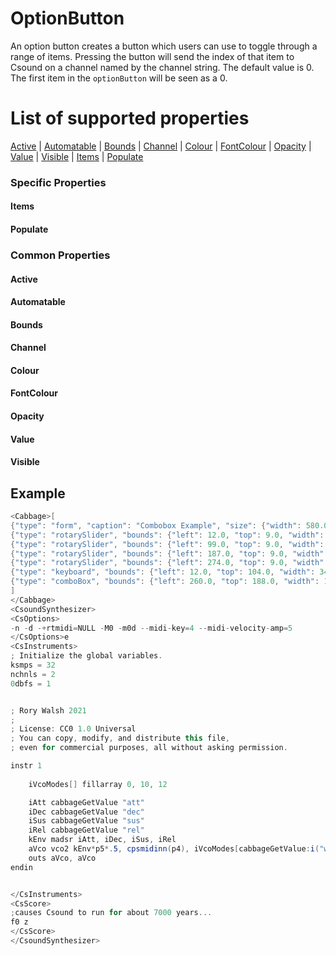 
# OptionButton

An option button creates a button which users can use to toggle through a range of items. Pressing the button will send the index of that item to Csound on a channel named by the channel string. The default value is 0. The first item in the `optionButton` will be seen as a 0.


# List of supported properties
[Active](#active) | [Automatable](#automatable) | [Bounds](#bounds) | [Channel](#channel) | [Colour](#colour) | [FontColour](#fontcolour) | [Opacity](#opacity) | [ Value](#value) | [Visible](#visible) | [Items](#items) | [Populate](#populate)

### Specific Properties

<a id="items" class="anchor-target"></a>
#### Items
<Items />

<a id="populate" class="anchor-target"></a>
#### Populate
<Populate />

### Common Properties
<a id="active" class="anchor-target"></a>
#### Active
<Active />

<a id="automatable" class="anchor-target"></a>
#### Automatable
<Automatable />

<a id="bounds" class="anchor-target"></a>
#### Bounds
<Bounds />

<a id="channel" class="anchor-target"></a>
#### Channel
<Channel />

<a id="colour" class="anchor-target"></a>
#### Colour
<Colour />

<a id="fontcolour" class="anchor-target"></a>
#### FontColour
<FontColour />

<a id="opacity" class="anchor-target"></a>
#### Opacity
<Opacity />

<a id="value" class="anchor-target"></a>
#### Value
<Value />

<a id="visible" class="anchor-target"></a>
#### Visible
<Visible />

<!--(End of identifiers)/-->

## Example
<!--(Widget Example)/-->
```csharp
<Cabbage>[
{"type": "form", "caption": "Combobox Example", "size": {"width": 580.0, "height": 500.0}, "pluginId": "def1"},
{"type": "rotarySlider", "bounds": {"left": 12.0, "top": 9.0, "width": 86.0, "height": 90.0}, "channel": "att", "range": {"min": 0.0, "max": 1.0, "defaultValue": 0.01, "skew": 1.0, "increment": 0.001}, "text": "Att."},
{"type": "rotarySlider", "bounds": {"left": 99.0, "top": 9.0, "width": 86.0, "height": 90.0}, "channel": "dec", "range": {"min": 0.0, "max": 1.0, "defaultValue": 0.4, "skew": 1.0, "increment": 0.001}, "text": "Dec."},
{"type": "rotarySlider", "bounds": {"left": 187.0, "top": 9.0, "width": 86.0, "height": 90.0}, "channel": "sus", "range": {"min": 0.0, "max": 1.0, "defaultValue": 0.7, "skew": 1.0, "increment": 0.001}, "text": "Sus."},
{"type": "rotarySlider", "bounds": {"left": 274.0, "top": 9.0, "width": 86.0, "height": 90.0}, "channel": "rel", "range": {"min": 0.0, "max": 1.0, "defaultValue": 0.8, "skew": 1.0, "increment": 0.001}, "text": "Rel."},
{"type": "keyboard", "bounds": {"left": 12.0, "top": 104.0, "width": 348.0, "height": 80.0}, "channel": "keyboard"},
{"type": "comboBox", "bounds": {"left": 260.0, "top": 188.0, "width": 100.0, "height": 30.0}, "channel": "waveform", "corners": 5.0, "items": ["Saw", "Square", "Triangle"]}
]
</Cabbage>
<CsoundSynthesizer>
<CsOptions>
-n -d -+rtmidi=NULL -M0 -m0d --midi-key=4 --midi-velocity-amp=5
</CsOptions>e
<CsInstruments>
; Initialize the global variables. 
ksmps = 32
nchnls = 2
0dbfs = 1


; Rory Walsh 2021 
;
; License: CC0 1.0 Universal
; You can copy, modify, and distribute this file, 
; even for commercial purposes, all without asking permission. 

instr 1
    
    iVcoModes[] fillarray 0, 10, 12

    iAtt cabbageGetValue "att"
    iDec cabbageGetValue "dec"
    iSus cabbageGetValue "sus"
    iRel cabbageGetValue "rel"
    kEnv madsr iAtt, iDec, iSus, iRel
    aVco vco2 kEnv*p5*.5, cpsmidinn(p4), iVcoModes[cabbageGetValue:i("waveform")]
    outs aVco, aVco    
endin


</CsInstruments>
<CsScore>
;causes Csound to run for about 7000 years...
f0 z
</CsScore>
</CsoundSynthesizer>
```
<!--(End Widget Example)/-->
